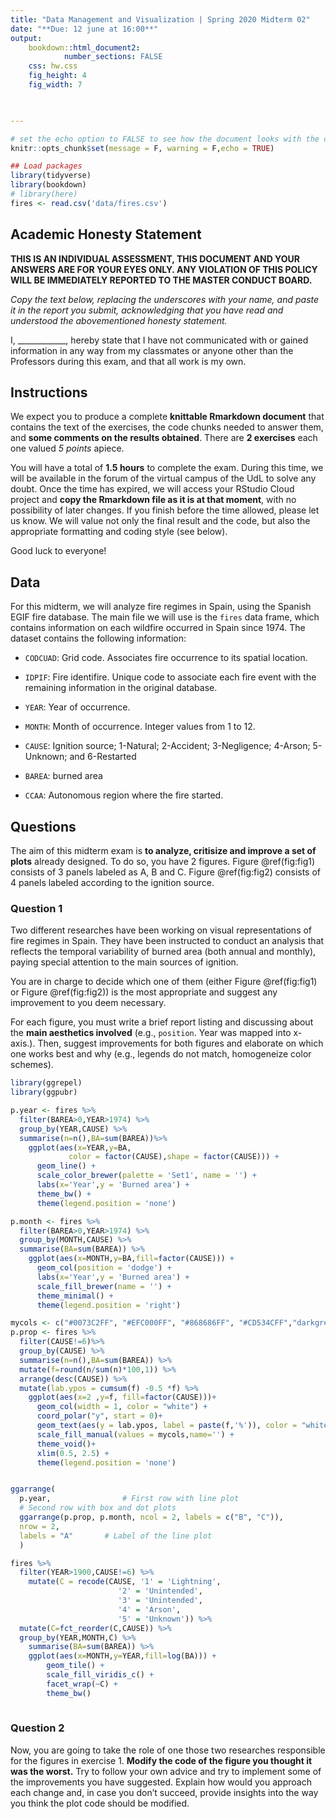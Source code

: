 ```yaml
---
title: "Data Management and Visualization | Spring 2020 Midterm 02"
date: "**Due: 12 june at 16:00**"
output: 
    bookdown::html_document2:
            number_sections: FALSE
    css: hw.css
    fig_height: 4
    fig_width: 7

    

---
```


```r
# set the echo option to FALSE to see how the document looks with the code suppressed
knitr::opts_chunk$set(message = F, warning = F,echo = TRUE)

## Load packages
library(tidyverse)
library(bookdown)
# library(here)
fires <- read.csv('data/fires.csv')
```

## Academic Honesty Statement

**THIS IS AN INDIVIDUAL ASSESSMENT, THIS DOCUMENT AND YOUR ANSWERS ARE FOR YOUR EYES ONLY. ANY VIOLATION OF THIS POLICY WILL BE IMMEDIATELY REPORTED TO THE MASTER CONDUCT BOARD.**

*Copy the text below, replacing the underscores with your name, and paste it in the report you submit, acknowledging that you have read and understood the abovementioned honesty statement.*

I, ____________, hereby state that I have not communicated with or gained information in any way from my classmates or anyone other than the Professors during this exam, and that all work is my own.


## Instructions
We expect you to produce a complete **knittable Rmarkdown document** that contains the text of the exercises, the code chunks needed to answer them, and **some comments on the results obtained**. There are **2 exercises** each one valued *5 points* apiece.

You will have a total of **1.5 hours** to complete the exam. During this time, we will be available in the forum of the virtual campus of the UdL to solve any doubt. Once the time has expired, we will access your RStudio Cloud project and **copy the Rmarkdown file as it is at that moment**, with no possibility of later changes. If you finish before the time allowed, please let us know. We will value not only the final result and the code, but also the appropriate formatting and coding style (see below). 

Good luck to everyone!


## Data
For this midterm, we will analyze fire regimes in Spain, using the Spanish EGIF fire database. The main file we will use is the `fires` data frame, which contains information on each wildfire occurred in Spain since 1974. The dataset contains the following information:

- `CODCUAD`: Grid code. Associates fire occurrence to its spatial location.

- `IDPIF`: Fire identifire. Unique code to associate each fire event with the remaining information in the original database.

- `YEAR`: Year of occurrence.

- `MONTH`: Month of occurrence. Integer values from 1 to 12.

- `CAUSE`: Ignition source; 1-Natural; 2-Accident; 3-Negligence; 4-Arson; 5-Unknown; and 6-Restarted

- `BAREA`: burned area

- `CCAA`: Autonomous region where the fire started.


## Questions

The aim of this midterm exam is **to analyze, critisize and improve a set of plots** already designed. To do so, you have 2 figures. Figure \@ref(fig:fig1) consists of 3 panels labeled as A, B and C. Figure \@ref(fig:fig2) consists of 4 panels labeled according to the ignition source.

### Question 1

Two different researches have been working on visual representations of fire regimes in Spain. They have been instructed to conduct an analysis that reflects the temporal variability of burned area (both annual and monthly), paying special attention to the main sources of ignition.

You are in charge to decide which one of them (either Figure \@ref(fig:fig1) or Figure \@ref(fig:fig2)) is the most appropriate and suggest any improvement to you deem necessary. 


For each figure, you must write a brief report listing and discussing about the **main aesthetics involved** (e.g., `position`. Year was mapped into x-axis.). Then, suggest improvements for both figures and elaborate on which one works best and why (e.g., legends do not match, homogeneize color schemes).

```r

library(ggrepel)
library(ggpubr)

p.year <- fires %>%
  filter(BAREA>0,YEAR>1974) %>%
  group_by(YEAR,CAUSE) %>%
  summarise(n=n(),BA=sum(BAREA))%>%
    ggplot(aes(x=YEAR,y=BA,
             color = factor(CAUSE),shape = factor(CAUSE))) +
      geom_line() +
      scale_color_brewer(palette = 'Set1', name = '') +
      labs(x='Year',y = 'Burned area') +
      theme_bw() +
      theme(legend.position = 'none')

p.month <- fires %>%
  filter(BAREA>0,YEAR>1974) %>%
  group_by(MONTH,CAUSE) %>%
  summarise(BA=sum(BAREA)) %>%
    ggplot(aes(x=MONTH,y=BA,fill=factor(CAUSE))) +
      geom_col(position = 'dodge') +
      labs(x='Year',y = 'Burned area') +
      scale_fill_brewer(name = '') +
      theme_minimal() +
      theme(legend.position = 'right')

mycols <- c("#0073C2FF", "#EFC000FF", "#868686FF", "#CD534CFF","darkgreen")
p.prop <- fires %>%
  filter(CAUSE!=6)%>%
  group_by(CAUSE) %>%
  summarise(n=n(),BA=sum(BAREA)) %>%
  mutate(f=round(n/sum(n)*100,1)) %>%
  arrange(desc(CAUSE)) %>%
  mutate(lab.ypos = cumsum(f) -0.5 *f) %>%
    ggplot(aes(x=2 ,y=f, fill=factor(CAUSE)))+
      geom_col(width = 1, color = "white") +
      coord_polar("y", start = 0)+
      geom_text(aes(y = lab.ypos, label = paste(f,'%')), color = "white",size=3)+
      scale_fill_manual(values = mycols,name='') +
      theme_void()+
      xlim(0.5, 2.5) +
      theme(legend.position = 'none')


ggarrange(
  p.year,                # First row with line plot
  # Second row with box and dot plots
  ggarrange(p.prop, p.month, ncol = 2, labels = c("B", "C")), 
  nrow = 2, 
  labels = "A"       # Label of the line plot
  ) 
```


```r

fires %>%
  filter(YEAR>1900,CAUSE!=6) %>%
    mutate(C = recode(CAUSE, '1' = 'Lightning', 
                        '2' = 'Unintended',
                        '3' = 'Unintended',
                        '4' = 'Arson',
                        '5' = 'Unknown')) %>%
  mutate(C=fct_reorder(C,CAUSE)) %>%
  group_by(YEAR,MONTH,C) %>%
    summarise(BA=sum(BAREA)) %>%
    ggplot(aes(x=MONTH,y=YEAR,fill=log(BA))) +
        geom_tile() +
        scale_fill_viridis_c() +
        facet_wrap(~C) +
        theme_bw()
        

```


### Question 2

Now, you are going to take the role of one those two researches responsible for the figures in exercise 1. **Modify the code of the figure you thought it was the worst.** Try to follow your own advice and try to implement some of the improvements you have suggested. Explain how would you approach each change and, in case you don't succeed, provide insights into the way you think the plot code should be modified.






